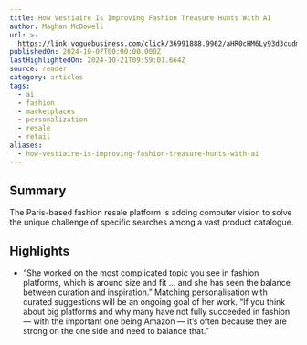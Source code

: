 ```yaml
---
title: How Vestiaire Is Improving Fashion Treasure Hunts With AI
author: Maghan McDowell
url: >-
  https://link.voguebusiness.com/click/36991888.9962/aHR0cHM6Ly93d3cudm9ndWVidXNpbmVzcy5jb20vc3RvcnkvdGVjaG5vbG9neS9ob3ctdmVzdGlhaXJlLWlzLWltcHJvdmluZy1mYXNoaW9uLXRyZWFzdXJlLWh1bnRzLXdpdGgtYWk_dUlEPTU4YmEyOWY2NTkyYzI0ZWYwYmRlZmE3NjExNGE0Mzk4MmE4MDZjMTdhMjg5ZWQ3NThhM2IwNzk0ZmU4MzQ0MzUmdXRtX2NhbXBhaWduPVZCX1RlY2hFZGl0X01FTUJFUl8wMTEwMjQmdXRtX3NvdXJjZT1uZXdzbGV0dGVyJnV0bV9icmFuZD12YiZ1dG1fbWFpbGluZz1WQl9UZWNoRWRpdF9NRU1CRVJfMDgxMDI0/666bfa066c79dd1d3d092cdaB2b45bd7d
publishedOn: 2024-10-07T00:00:00.000Z
lastHighlightedOn: 2024-10-21T09:59:01.664Z
source: reader
category: articles
tags:
  - ai
  - fashion
  - marketplaces
  - personalization
  - resale
  - retail
aliases:
  - how-vestiaire-is-improving-fashion-treasure-hunts-with-ai
---
```

## Summary

The Paris-based fashion resale platform is adding computer vision to solve the unique challenge of specific searches among a vast product catalogue.

## Highlights
- “She worked on the most complicated topic you see in fashion platforms, which is around size and fit … and she has seen the balance between curation and inspiration.” Matching personalisation with curated suggestions will be an ongoing goal of her work. “If you think about big platforms and why many have not fully succeeded in fashion — with the important one being Amazon — it’s often because they are strong on the one side and need to balance that.”

